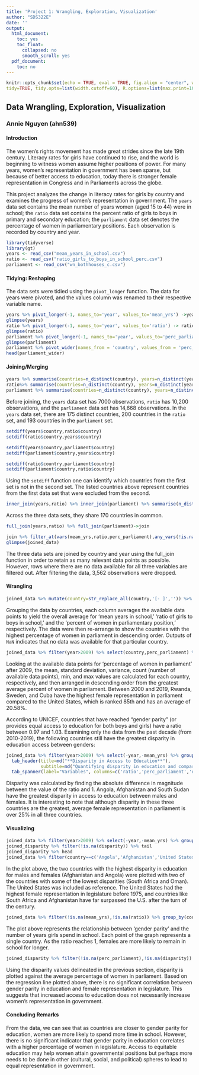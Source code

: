 ```yaml
---
title: 'Project 1: Wrangling, Exploration, Visualization'
author: "SDS322E"
date: ''
output:
  html_document:
    toc: yes
    toc_float:
      collapsed: no
      smooth_scroll: yes
  pdf_document:
    toc: no
---
```


```r
knitr::opts_chunk$set(echo = TRUE, eval = TRUE, fig.align = "center", warning = F, message = F,
tidy=TRUE, tidy.opts=list(width.cutoff=60), R.options=list(max.print=100))
```

## Data Wrangling, Exploration, Visualization

### Annie Nguyen (ahn539)

#### Introduction 

The women's rights movement has made great strides since the late 19th century. Literacy rates for girls have continued to rise, and the world is  beginning to witness women assume higher positions of power. For many years, women's representation in government has been sparse, but because of better access to education, today there is stronger female representation in Congress and in Parliaments across the globe. 

This project analyzes the change in literacy rates for girls by country and examines the progress of women's representation in government. The `years` data set contains the mean number of years women (aged 15 to 44) were in school; the `ratio` data set contains the percent ratio of girls to boys in primary and secondary education; the `parliament` data set denotes the percentage of women in parliamentary positions. Each observation is recorded by country and year.

```R
library(tidyverse)
library(gt)
years <- read_csv("mean_years_in_school.csv")
ratio <- read_csv("ratio_girls_to_boys_in_school_perc.csv")
parliament <- read_csv("wn_bothhouses_c.csv")
```

#### Tidying: Reshaping

The data sets were tidied using the `pivot_longer` function. The data for years were pivoted, and the values column was renamed to their respective variable name.

```R
years %>% pivot_longer(-1, names_to='year', values_to='mean_yrs') ->years
glimpse(years)
ratio %>% pivot_longer(-1, names_to='year', values_to='ratio') -> ratio
glimpse(ratio)
parliament %>% pivot_longer(-1, names_to='year', values_to='perc_parliament') -> parliament
glimpse(parliament)
parliament %>% pivot_wider(names_from = 'country', values_from = 'perc_parliament') -> parliament_wider
head(parliament_wider)
```

    
#### Joining/Merging

```R
years %>% summarise(countries=n_distinct(country), years=n_distinct(year))
ratio%>% summarise(countries=n_distinct(country), years=n_distinct(year))
parliament %>% summarise(countries=n_distinct(country), years=n_distinct(year))
```
Before joining, the `years` data set has 7000 observations, `ratio` has 10,200 observations, and the `parliament` data set has 14,668 observations. In the `years` data set, there are 175 distinct countries, 200 countries in the `ratio` set, and 193 countries in the `parliament` set. 

```R
setdiff(years$country,ratio$country)
setdiff(ratio$country,years$country)

setdiff(years$country,parliament$country)
setdiff(parliament$country,years$country)

setdiff(ratio$country,parliament$country)
setdiff(parliament$country,ratio$country)
```
Using the `setdiff` function one can identify which countries from the first set is not in the second set. The listed countries above represent countries from the first data set that were excluded from the second. 

```R
inner_join(years,ratio) %>% inner_join(parliament) %>% summarise(n_distinct(country))
```
Across the three data sets, they share 170 countries in common.

```R
full_join(years,ratio) %>% full_join(parliament)->join

join %>% filter_at(vars(mean_yrs,ratio,perc_parliament),any_vars(!is.na(.))) -> joined_data
glimpse(joined_data)
```

The three data sets are joined by country and year using the full_join function in order to retain as many relevant data points as possible. However, rows where there are no data available for all three variables are filtered out. After filtering the data, 3,562 observations were dropped.

####  Wrangling

```R
joined_data %>% mutate(country=str_replace_all(country,'[- ]','')) %>% select(-year) %>% group_by(country) %>% summarise_all(function(x) mean(x,na.rm = T)) %>% arrange(-perc_parliament)
```

Grouping the data by countries, each column averages the available data points to yield the overall average for 'mean years in school,' 'ratio of girls to boys in school,' and the 'percent of women in parliamentary position,' respectively. The data were then re-arrange to show the countries with the highest percentage of women in parliament in descending order. Outputs of `NaN` indicates that no data was available for that particular country.

```R
joined_data %>% filter(year>2009) %>% select(country,perc_parliament) %>% group_by(country) %>% na.omit %>% summarise(avg_perc=mean(perc_parliament),sd=sd(perc_parliament), var=var(perc_parliament), count=n(),min=min(perc_parliament),max=max(perc_parliament)) %>% arrange(-avg_perc) 
```
Looking at the available data points for 'percentage of women in parliament' after 2009, the mean, standard deviation, variance, count (number of available data points), min, and max values are calculated for each country, respectively, and then arranged in descending order from the greatest average percent of women in parliament. Between 2000 and 2019, Rwanda, Sweden, and Cuba have the highest female representation in parliament compared to the United States, which is ranked 85th and has an average of 20.58%.

According to UNICEF, countries that have reached "gender parity" (or provides equal access to education for both boys and girls) have a ratio between 0.97 and 1.03. Examining only the data from the past decade (from 2010-2019), the following countries still have the greatest disparity in education access between genders:

```R
joined_data %>% filter(year>2009) %>% select(-year,-mean_yrs) %>% group_by(country) %>% summarise_all(function(x) mean(x,na.rm = T))%>% mutate(disparity=abs(ratio-1), parity_achieved = if_else(ratio<0.97|ratio>1.03,'False','True')) %>% arrange(-disparity) %>% head %>% gt %>% 
  tab_header(title=md("**Disparity in Access to Education**"),
             subtitle=md("Quantifying disparity in education and comparing to % of women in parliament")) %>%
  tab_spanner(label="Variables", columns=c('ratio','perc_parliament','disparity'))
```
Disparity was calculated by finding the absolute difference in magnitude between the value of the ratio and 1. Angola, Afghanistan and South Sudan have the greatest disparity in access to education between males and females. It is interesting to note that although disparity in these three countries are the greatest, average female representation in parliament is over 25% in all three countries.

#### Visualizing

```R
joined_data %>% filter(year>2009) %>% select(-year,-mean_yrs) %>% group_by(country) %>% summarise_all(function(x) mean(x,na.rm = T)) %>% mutate(disparity=abs(ratio-1)) %>% arrange(-disparity) -> joined_disparity
joined_disparity %>% filter(!is.na(disparity)) %>% tail
joined_disparity %>% head
joined_data %>% filter(country==c('Angola','Afghanistan','United States','South Africa','Oman'))  %>% ggplot(aes(x=year,y=perc_parliament,color=country,group=country)) +geom_point()+ geom_line()+theme(axis.text.x = element_text(angle = 90))+scale_x_discrete(breaks=c(1950,1960,1970,1980,1990,2000,2010,2019)) +labs(title = 'Year vs. % women in parliament') +xlab('Year') +ylab('% women in parliament')
```

In the plot above, the two countries with the highest disparity in education for males and females (Afghanistan and Angola) were plotted with two of the countries with some of the lowest disparities (South Africa and Oman). The United States was included as reference. The United States had the highest female representation in legislature before 1975, and countries like South Africa and Afghanistan have far surpassed the U.S. after the turn of the century.

```R
joined_data %>% filter(!is.na(mean_yrs),!is.na(ratio)) %>% group_by(country) %>% summarise(yrs_in_school=mean(mean_yrs), avg_ratio=mean(ratio)) %>% ggplot(aes(x=yrs_in_school,y=avg_ratio)) + geom_point() +geom_smooth(method='loess')+labs(title = 'Years in School vs. Ratio of Girls to Boys in School') +xlab('Years in School') +ylab('ratio of girls to boys')
```

The plot above represents the relationship between 'gender parity' and the number of years girls spend in school. Each point of the graph represents a single country. As the ratio reaches 1, females are more likely to remain in school for longer.

```R
joined_disparity %>% filter(!is.na(perc_parliament),!is.na(disparity)) %>% group_by(country) %>% summarise(avg_perc=mean(perc_parliament), avg_disparity=mean(disparity)) %>% ggplot(aes(x=avg_disparity,y=avg_perc)) + geom_point() +geom_smooth(method=lm)+scale_y_continuous(breaks = c(0,10,20,30,40,50))+labs(title = 'Gender Disparity in Education vs. Female Representation in Parliament') +xlab('disparity') +ylab('% of women in parliament')
```

Using the disparity values delineated in the previous section, disparity is plotted against the average percentage of women in parliament. Based on the regression line plotted above, there is no significant correlation between gender parity in education and female representation in legislature. This suggests that increased access to education does not necessarily increase women's representation in government. 


#### Concluding Remarks

From the data, we can see that as countries are closer to gender parity for education, women are more likely to spend more time in school. However, there is no significant indicator that gender parity in education correlates with a higher percentage of women in legislature. Access to equitable education may help women attain governmental positions but perhaps more needs to be done in other (cultural, social, and political) spheres to lead to equal representation in government.




